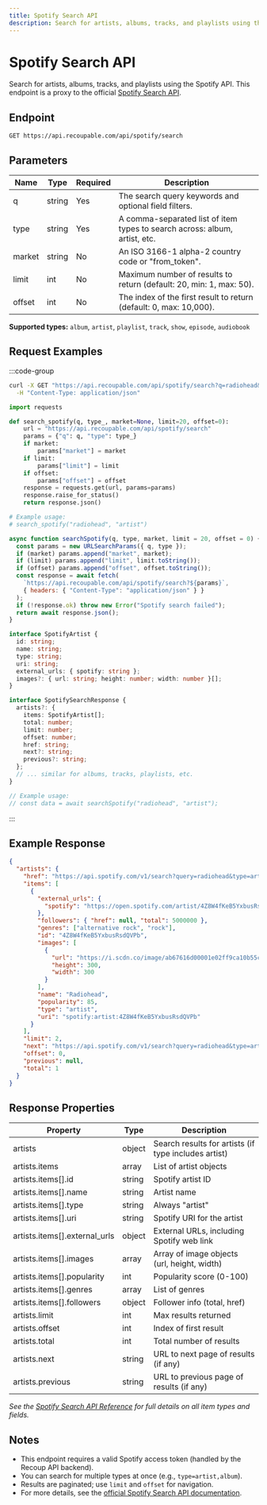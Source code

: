 ```yaml
---
title: Spotify Search API
description: Search for artists, albums, tracks, and playlists using the Spotify API.
---
```


# Spotify Search API

Search for artists, albums, tracks, and playlists using the Spotify API. This endpoint is a proxy to the official [Spotify Search API](https://developer.spotify.com/documentation/web-api/reference/search).

## Endpoint

```http
GET https://api.recoupable.com/api/spotify/search
```

## Parameters

| Name   | Type   | Required | Description                                                                |
| ------ | ------ | -------- | -------------------------------------------------------------------------- |
| q      | string | Yes      | The search query keywords and optional field filters.                      |
| type   | string | Yes      | A comma-separated list of item types to search across: album, artist, etc. |
| market | string | No       | An ISO 3166-1 alpha-2 country code or "from_token".                        |
| limit  | int    | No       | Maximum number of results to return (default: 20, min: 1, max: 50).        |
| offset | int    | No       | The index of the first result to return (default: 0, max: 10,000).         |

**Supported types:** `album`, `artist`, `playlist`, `track`, `show`, `episode`, `audiobook`

## Request Examples

:::code-group

```bash [cURL]
curl -X GET "https://api.recoupable.com/api/spotify/search?q=radiohead&type=artist" \
  -H "Content-Type: application/json"
```

```python [Python]
import requests

def search_spotify(q, type_, market=None, limit=20, offset=0):
    url = "https://api.recoupable.com/api/spotify/search"
    params = {"q": q, "type": type_}
    if market:
        params["market"] = market
    if limit:
        params["limit"] = limit
    if offset:
        params["offset"] = offset
    response = requests.get(url, params=params)
    response.raise_for_status()
    return response.json()

# Example usage:
# search_spotify("radiohead", "artist")
```

```javascript [JavaScript]
async function searchSpotify(q, type, market, limit = 20, offset = 0) {
  const params = new URLSearchParams({ q, type });
  if (market) params.append("market", market);
  if (limit) params.append("limit", limit.toString());
  if (offset) params.append("offset", offset.toString());
  const response = await fetch(
    `https://api.recoupable.com/api/spotify/search?${params}`,
    { headers: { "Content-Type": "application/json" } }
  );
  if (!response.ok) throw new Error("Spotify search failed");
  return await response.json();
}
```

```typescript [TypeScript]
interface SpotifyArtist {
  id: string;
  name: string;
  type: string;
  uri: string;
  external_urls: { spotify: string };
  images?: { url: string; height: number; width: number }[];
}

interface SpotifySearchResponse {
  artists?: {
    items: SpotifyArtist[];
    total: number;
    limit: number;
    offset: number;
    href: string;
    next?: string;
    previous?: string;
  };
  // ... similar for albums, tracks, playlists, etc.
}

// Example usage:
// const data = await searchSpotify("radiohead", "artist");
```

:::

## Example Response

```json filename="Response"
{
  "artists": {
    "href": "https://api.spotify.com/v1/search?query=radiohead&type=artist&offset=0&limit=2",
    "items": [
      {
        "external_urls": {
          "spotify": "https://open.spotify.com/artist/4Z8W4fKeB5YxbusRsdQVPb"
        },
        "followers": { "href": null, "total": 5000000 },
        "genres": ["alternative rock", "rock"],
        "id": "4Z8W4fKeB5YxbusRsdQVPb",
        "images": [
          {
            "url": "https://i.scdn.co/image/ab67616d00001e02ff9ca10b55ce82ae553c8228",
            "height": 300,
            "width": 300
          }
        ],
        "name": "Radiohead",
        "popularity": 85,
        "type": "artist",
        "uri": "spotify:artist:4Z8W4fKeB5YxbusRsdQVPb"
      }
    ],
    "limit": 2,
    "next": "https://api.spotify.com/v1/search?query=radiohead&type=artist&offset=2&limit=2",
    "offset": 0,
    "previous": null,
    "total": 1
  }
}
```

## Response Properties

| Property                      | Type   | Description                                          |
| ----------------------------- | ------ | ---------------------------------------------------- |
| artists                       | object | Search results for artists (if type includes artist) |
| artists.items                 | array  | List of artist objects                               |
| artists.items[].id            | string | Spotify artist ID                                    |
| artists.items[].name          | string | Artist name                                          |
| artists.items[].type          | string | Always "artist"                                      |
| artists.items[].uri           | string | Spotify URI for the artist                           |
| artists.items[].external_urls | object | External URLs, including Spotify web link            |
| artists.items[].images        | array  | Array of image objects (url, height, width)          |
| artists.items[].popularity    | int    | Popularity score (0-100)                             |
| artists.items[].genres        | array  | List of genres                                       |
| artists.items[].followers     | object | Follower info (total, href)                          |
| artists.limit                 | int    | Max results returned                                 |
| artists.offset                | int    | Index of first result                                |
| artists.total                 | int    | Total number of results                              |
| artists.next                  | string | URL to next page of results (if any)                 |
| artists.previous              | string | URL to previous page of results (if any)             |

_See the [Spotify Search API Reference](https://developer.spotify.com/documentation/web-api/reference/search) for full details on all item types and fields._

## Notes

- This endpoint requires a valid Spotify access token (handled by the Recoup API backend).
- You can search for multiple types at once (e.g., `type=artist,album`).
- Results are paginated; use `limit` and `offset` for navigation.
- For more details, see the [official Spotify Search API documentation](https://developer.spotify.com/documentation/web-api/reference/search).
